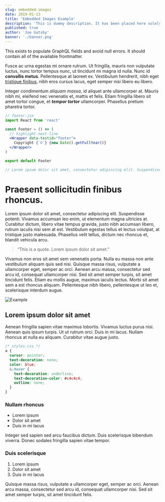 ```yaml
---
slug: embedded-images
date: 2019-01-13
title: 'Embedded Images Example'
description: 'This is dummy description. It has been placed here solely to demonstrate the look and feel of finished, typeset text.'
published: true
author: 'Joe Gatsby'
banner: './banner.png'
---
```


This exists to populate GraphQL fields and avoid null errors. It should contain all of the available frontmatter.

Fusce ac urna egestas mi ornare rutrum. Ut fringilla, mauris
non vulputate luctus, nunc tortor tempus nunc, ut tincidunt mi
magna id nulla. Nunc id **convallis metus**. Pellentesque at laoreet
ex. Vestibulum hendrerit, nibh eget [tristique finibus](/), nibh eros
cursus lacus, eget semper nisi libero eu libero.

Integer condimentum _aliquam massa_, id aliquet ante ullamcorper at.
Mauris nibh mi, eleifend nec venenatis et, mattis et felis. Etiam
fringilla libero sit amet tortor congue, et _**tempor tortor**_ ullamcorper.
Phasellus pretium pharetra tortor.

```jsx
// footer.jsx
import React from 'react'

const Footer = () => (
  // highlight-next-line
  <Wrapper data-testid="footer">
    Copyright {`©`} {new Date().getFullYear()}
  </Wrapper>
)

export default Footer

// Lorem ipsum dolor sit amet, consectetur adipiscing elit. Suspendisse potenti.
```

# Praesent sollicitudin finibus rhoncus.

Lorem ipsum dolor sit amet, consectetur adipiscing elit. Suspendisse potenti.
Vivamus accumsan leo enim, ut elementum magna ultricies at. Curabitur dictum,
libero vitae tempus gravida, justo nibh accumsan libero, rutrum iaculis nisi sem
at est. Vestibulum egestas tellus et lectus volutpat, at tristique justo malesuada.
Phasellus velit tellus, dictum nec rhoncus et, blandit vehicula arcu.

> “This is a quote. Lorem ipsum dolor sit amet.”

Vivamus non eros sit amet sem venenatis porta. Nulla eu massa non ante vestibulum
aliquam quis sed nisi. Quisque massa risus, vulputate a ullamcorper eget, semper ac
orci. Aenean arcu massa, consectetur sed arcu id, consequat ullamcorper nisi. Sed sit
amet semper turpis, sit amet tincidunt felis. Etiam eu mollis augue, maximus iaculis
lectus. Morbi sit amet sem a est rhoncus aliquam. Pellentesque nibh libero, pellentesque
ut leo et, scelerisque interdum augue.

![Example](./example.png)

## Lorem ipsum dolor sit amet

Aenean fringilla sapien vitae maximus lobortis. Vivamus luctus purus nisi. Aenean quis
ipsum turpis. Ut ut rutrum orci. Duis in mi lacus. Nullam rhoncus at nulla eu aliquam.
Curabitur vitae augue justo.

```css
/* styles.css */
a {
  cursor: pointer;
  text-decoration: none;
  color: blue;
  &:hover {
    text-decoration: underline;
    text-decoration-color: #c4c4c4;
    outline: none;
  }
}
```

### Nullam rhoncus

- Lorem ipsum
- Dolor sit amet
- Duis in mi lacus

Integer sed sapien sed arcu faucibus dictum. Duis scelerisque
bibendum viverra. Donec sodales fringilla sapien vitae tempor.

### Duis scelerisque

1. Lorem ipsum
2. Dolor sit amet
3. Duis in mi lacus

Quisque massa risus, vulputate a ullamcorper eget, semper ac
orci. Aenean arcu massa, consectetur sed arcu id, consequat ullamcorper nisi. Sed sit
amet semper turpis, sit amet tincidunt felis.
